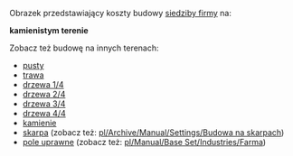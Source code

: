 Obrazek przedstawiający koszty budowy [[pl/Archive/Manual/Siedziba firmy|siedziby firmy]] na:

'''kamienistym terenie'''

Zobacz też budowę na innych terenach:
*[[:File:pl/Archive/Unmapped/Budowa1.png|pusty]]
*[[:File:pl/Archive/Unmapped/Budowa2.png|trawa]]
*[[:File:pl/Archive/Unmapped/Budowa3.png|drzewa 1/4]]
*[[:File:pl/Archive/Unmapped/Budowa4.png|drzewa 2/4]]
*[[:File:pl/Archive/Unmapped/Budowa5.png|drzewa 3/4]]
*[[:File:pl/Archive/Unmapped/Budowa6.png|drzewa 4/4]]
*[[:File:pl/Archive/Unmapped/Budowa7.png|kamienie]]
*[[:File:pl/Archive/Unmapped/Budowa8.png|skarpa]] (zobacz też: [[pl/Archive/Manual/Settings/Budowa na skarpach]])
*[[:File:pl/Archive/Unmapped/Budowa9.png|pole uprawne]] (zobacz też: [[pl/Manual/Base Set/Industries/Farma]])

